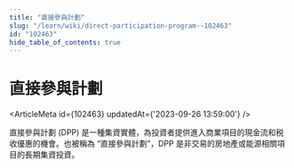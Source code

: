 ```yaml
---
title: "直接參與計劃"
slug: "/learn/wiki/direct-participation-program--102463"
id: "102463"
hide_table_of_contents: true
---
```



# 直接參與計劃

<ArticleMeta id={102463} updatedAt={'2023-09-26 13:59:00'} />
<div className='border-solid border-b border-t-0 my-4 border-[var(--ifm-color-gray-300)]' />

直接參與計劃 (DPP) 是一種集資實體，為投資者提供進入商業項目的現金流和税收優惠的機會。也被稱為 “直接參與計劃”，DPP 是非交易的房地產或能源相關項目的長期集資投資。
